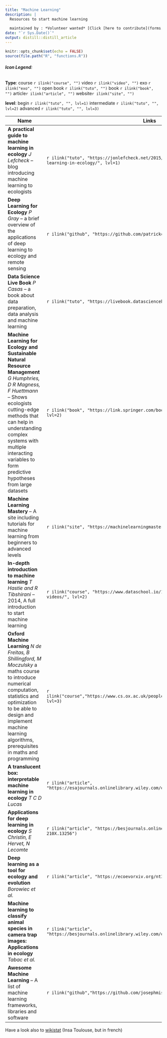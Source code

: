 ```yaml
---
title: "Machine Learning"
description: |
  Resources to start machine learning
  
  maintained by : *Volunteer wanted* [Click [here to contribute](forms.html)]{style="float:right"}
date: "`r Sys.Date()`"
output: distill::distill_article
---
```


```r
knitr::opts_chunk$set(echo = FALSE)
source(file.path("R", "functions.R"))
```
###### **Icon Legend**:
**Type**:
course `r ilink("course", "")`
video `r ilink("video", "")`
exo `r ilink("exo", "")`
open book `r ilink("tuto", "")`
book `r ilink("book", "")`
article`r ilink("article", "")`
website`r ilink("site", "")`

**level**: 
begin `r ilink("tuto", "", lvl=1)` intermediate `r ilink("tuto", "", lvl=2)` advanced `r ilink("tuto", "", lvl=3)`




| Name                                      | Links |
|-------------------------------------------|-------|
|**A practical guide to machine learning in ecology** *J Lefcheck* -- blog introducing machine learning to ecologists|`r ilink("tuto", "https://jonlefcheck.net/2015/02/06/a-practical-guide-to-machine-learning-in-ecology/", lvl=1)`|
|**Deep Learning for Ecology** *P Gray* -- a brief overview of the applications of deep learning to ecology and remote sensing|`r ilink("github", "https://github.com/patrickcgray/deep_learning_ecology", lvl=1)`|
|**Data Science Live Book** *P Casas* -- a book about data preparation, data analysis and machine learning|`r ilink("tuto", "https://livebook.datascienceheroes.com/", lvl=1)`|
|**Machine Learning for Ecology and Sustainable Natural Resource Management** *G Humphries, D R Magness, F Huettmann* -- Shows ecologists cutting-edge methods that can help in understanding complex systems with multiple interacting variables to form predictive hypotheses from large datasets|`r ilink("book", "https://link.springer.com/book/10.1007%2F978-3-319-96978-7", lvl=2)`|
|**Machine Learning Mastery** -- A site including tutorials for machine learning from beginners to advanced levels|`r ilink("site", "https://machinelearningmastery.com/start-here/")`|
|**In-depth introduction to machine learning** *T Hastie and R Tibshirani* -- 2014, A full introduction to start machine learning|`r ilink("course", "https://www.dataschool.io/15-hours-of-expert-machine-learning-videos/", lvl=2)`|
|**Oxford Machine Learning** *N de Freitas, B Shillingford, M Moczulsky* a maths course to introduce numerical computation, statistics and optimization to be able to design and implement machine learning algorithms, prerequisites in maths and programming|`r ilink("course","https://www.cs.ox.ac.uk/people/nando.defreitas/machinelearning/", lvl=3)`|
|**A translucent box: interpretable machine learning in ecology** *T C D Lucas*|`r ilink("article", "https://esajournals.onlinelibrary.wiley.com/doi/full/10.1002/ecm.1422")`|
|**Applications for deep learning in ecology** *S Christin, E Hervet, N Lecomte* |`r ilink("article", "https://besjournals.onlinelibrary.wiley.com/doi/10.1111/2041-210X.13256")`|
|**Deep learning as a tool for ecology and evolution** *Borowiec et al.* |`r ilink("article", "https://ecoevorxiv.org/nt3as/")`|
|**Machine learning to classify animal species in camera trap images: Applications in ecology** *Tabac et al.* |`r ilink("article", "https://besjournals.onlinelibrary.wiley.com/doi/full/10.1111/2041-210X.13120")`|
|**Awesome Machine Learning** -- A list of machine learning frameworks, libraries and software|`r ilink("github","https://github.com/josephmisiti/awesome-machine-learning")`| 




Have a look also to [wikistat](https://github.com/wikistat) (Insa Toulouse, but in french)